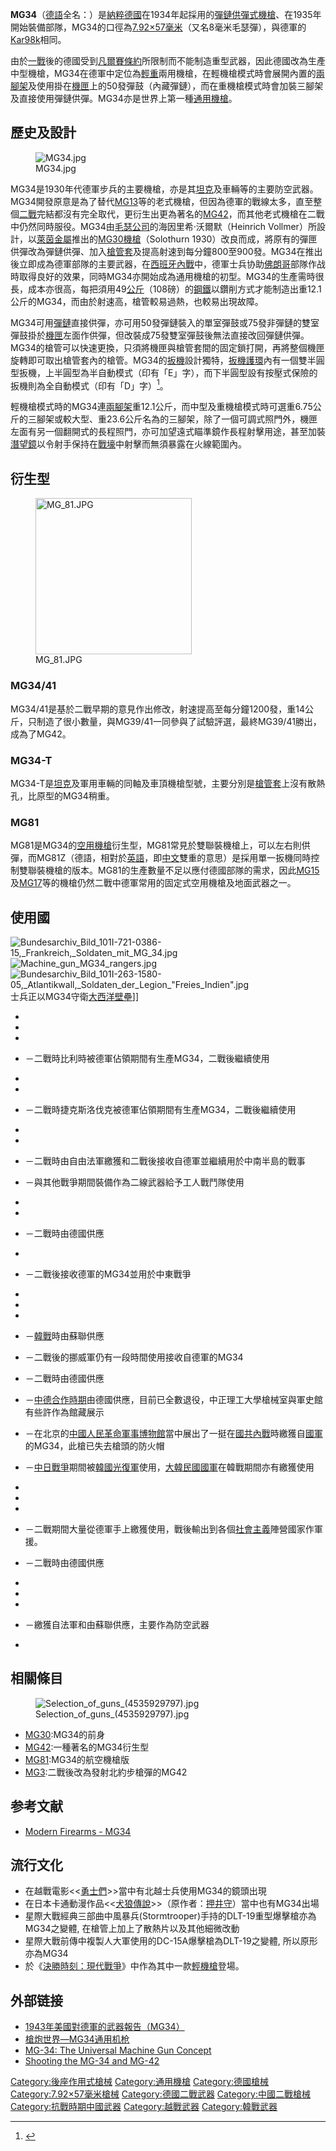 {{noteTA
|G1=軍事
|G2=長度單位
|G3=Firearms
|1=zh:坦克;zh-hans:坦克;zh-hant:坦克;zh-cn:坦克;zh-tw:戰車;zh-hk:坦克;zh-mo:坦克;
|2=zh:主戰坦克;zh-hans:主战坦克;zh-hant:主戰坦克;zh-cn:主战坦克;zh-tw:主力戰車;zh-hk:主戰坦克;zh-mo:主戰坦克;
}}
{{Infobox Weapon
|name=MG34<br />{{lang|de|Maschinengewehr 34}}
|image=File:Items from WW II (8669565616).jpg
|image_size=300px
|caption=
|origin= {{flag|Nazi Germany}}
|type=[[通用機槍|通用機槍]]
|is_ranged=yes
|service=1935－1945年（德國）
|used_by= 參看使用國
|wars=[[第二次中日戰爭|第二次中日戰爭]]<br/>[[二戰|二戰]]<br/>[[德蘇戰爭|德蘇戰爭]]<br/>[[法越戰爭|法越戰爭]]<br/>[[國共內戰|國共內戰]]<br/>多次[[中東戰爭|中東戰爭]]<br/>[[韓戰|韓戰]]<br/>[[越戰|越戰]]<br/>[[阿爾及利亞戰爭|阿爾及利亞戰爭]]<br/>[[葡萄牙殖民戰爭|葡萄牙殖民戰爭]]<br/>[[安哥拉內戰|安哥拉內戰]]<br/>[[墨西哥毒品戰爭|墨西哥毒品戰爭]]<br/>[[2013年拿篤衝突|2013年拿篤衝突]]<br/>[[敘利亞内戰|2011年敘利亞內戰]]<br/>
|designer= 海因裏希·沃爾默<br />
|design_date=1934年
|manufacturer= 多間不同工廠生產
|production_date=1934－1945年
|number=約350,000挺
|variants=見[[#衍生型|衍生型]]
|weight= 12.1公斤（26.7磅）<br />連三腳架19.2公斤（42.3磅）
|length= 1,219毫米（48寸）
|part_length= 627毫米（24.7寸）
|crew=
|cartridge=[[7.92×57mm毛瑟|7.92×57毫米毛瑟子彈]]（8毫米毛瑟）
|action=[[後座作用|後座作用]] [[開放式槍栓|開放式槍栓]] [[轉拴式槍栓|轉拴式槍栓]]
|mode= 半自動、[[自動火器|全自動]]，可選射
|rate=800—900發／分鐘
* 早期型：600—1,000發／分鐘（可調）
* MG34"S"：1,700發／分鐘
* MG34/41：1,200發／分鐘
|velocity= 755米／秒
|range=
|max_range=
|feed= 50、200發[[彈鏈|彈鏈]]<br />75發MG15鞍状彈鼓<br/>250发五节弹链
|sights=
}}
'''MG34'''（[[德語|德語]]全名：{{lang|de|Maschinengewehr 34}}）是[[納粹德國|納粹德國]]在1934年起採用的[[彈鏈|彈鏈供彈式]][[機槍|機槍]]、在1935年開始裝備部隊，MG34的口徑為[[7.92×57mm毛瑟|7.92×57毫米]]（又名8毫米毛瑟彈），與德軍的[[毛瑟Kar98k步槍|Kar98k]]相同。

由於[[一戰|一戰]]後的德國受到[[凡爾賽條約|凡爾賽條約]]所限制而不能制造重型武器，因此德國改為生產中型機槍，MG34在德軍中定位為[[輕機槍|輕]][[重機槍|重]]兩用機槍，在輕機槍模式時會展開內置的[[兩腳架|兩腳架]]及使用掛在[[機匣|機匣]]上的50發彈鼓（內藏彈鏈），而在重機槍模式時會加裝三腳架及直接使用彈鏈供彈。MG34亦是世界上第一種[[通用機槍|通用機槍]]。

== 歷史及設計 ==
[[File:MG34.jpg|thumb]]

MG34是1930年代德軍步兵的主要機槍，亦是其[[坦克|坦克]]及車輛等的主要防空武器。MG34開發原意是為了替代[[MG13機槍|MG13]]等的老式機槍，但因為德軍的戰線太多，直至整個[[二戰|二戰]]完結都沒有完全取代，更衍生出更為著名的[[MG42|MG42]]，而其他老式機槍在二戰中仍然同時服役。MG34由[[毛瑟|毛瑟公司]]的海因里希·沃爾默（Heinrich Vollmer）所設計，以[[萊茵金屬|萊茵金屬]]推出的[[MG30|MG30機槍]]（Solothurn 1930）改良而成，將原有的彈匣供彈改為彈鏈供彈、加入[[槍管罩筒|槍管套]]及提高射速到每分鐘800至900發。MG34在推出後立即成為德軍部隊的主要武器，在[[西班牙內戰|西班牙內戰]]中，德軍士兵协助[[西班牙佛朗哥統治時期|佛朗哥]]部隊作战時取得良好的效果，同時MG34亦開始成為通用機槍的初型。MG34的生產需時很長，成本亦很高，每把須用49[[公斤|公斤]]（108磅）的[[鋼鐵|鋼鐵]]以鑽削方式才能制造出重12.1公斤的MG34，而由於射速高，槍管較易過熱，也較易出現故障。

MG34可用[[彈鏈|彈鏈]]直接供彈，亦可用50發彈鏈裝入的單室彈鼓或75發非彈鏈的雙室彈鼓掛於[[機匣|機匣]]左面作供彈，但改裝成75發雙室彈鼓後無法直接改回彈鏈供彈。MG34的槍管可以快速更換，只須將機匣與槍管套間的固定鎖打開，再將整個機匣旋轉即可取出槍管套內的槍管。MG34的[[扳機|扳機]]設計獨特，[[扳機護環|扳機護環]]內有一個雙半圓型扳機，上半圓型為半自動模式（印有「E」字），而下半圓型設有按壓式保險的扳機則為全自動模式（印有「D」字）<ref>{{Cite web |url=http://brpguns.com/mg34.htm |title=brpguns.com-MG34 |accessdate=2008-02-14 |archive-date=2008-02-02 |archive-url=https://web.archive.org/web/20080202155516/http://brpguns.com/mg34.htm |dead-url=no }}</ref>。

輕機槍模式時的MG34連[[兩腳架|兩腳架]]重12.1公斤，而中型及重機槍模式時可選重6.75公斤的三腳架或較大型、重23.6公斤名為{{lang|de|MG34 Laffette}}的三腳架，除了一個可調式照門外，機匣左面有另一個翻開式的長程照門，亦可加望遠式瞄準鏡作長程射擊用途，甚至加裝[[潛望鏡|潛望鏡]]以令射手保持在[[戰壕|戰壕]]中射擊而無須暴露在火線範圍內。

== 衍生型 ==
[[File:MG_81.JPG|250px]]
=== MG34/41 ===
MG34/41是基於二戰早期的意見作出修改，射速提高至每分鐘1200發，重14公斤，只制造了很小數量，與MG39/41一同參與了試驗評選，最終MG39/41勝出，成為了MG42。

=== MG34-T ===
MG34-T是[[坦克|坦克]]及軍用車輛的同軸及車頂機槍型號，主要分別是[[槍管罩筒|槍管套]]上沒有散熱孔，比原型的MG34稍重。

=== MG81 ===
{{main|MG 81機槍}}
MG81是MG34的[[空用槍械|空用機槍]]衍生型，MG81常見於雙聯裝機槍上，可以左右則供彈，而MG81Z（德語{{lang|de|Zwilling}}，相對於[[英語|英語]]{{lang|en|Twin}}，即[[中文|中文]]雙重的意思）是採用單一扳機同時控制雙聯裝機槍的版本。MG81的生產數量不足以應付德國部隊的需求，因此[[MG15|MG15]]及[[MG17|MG17]]等的機槍仍然二戰中德軍常用的固定式空用機槍及地面武器之一。

== 使用國 ==
[[File:Bundesarchiv_Bild_101I-721-0386-15,_Frankreich,_Soldaten_mit_MG_34.jpg|thumb]]
[[File:Machine_gun_MG34_rangers.jpg|thumb]]
[[File:Bundesarchiv_Bild_101I-263-1580-05,_Atlantikwall,_Soldaten_der_Legion_"Freies_Indien".jpg|thumb]]士兵正以MG34守衛[[大西洋壁壘|大西洋壁壘]]]]
* {{flag|Albania}}
* {{flag|Algeria}}
* {{flag|Angola}}
* {{flag|Belgium}}－二戰時比利時被德軍佔領期間有生產MG34，二戰後繼續使用
* {{flag|Kingdom of Bulgaria}}
* {{flag|Independent State of Croatia}}
* {{flag|Czechoslovakia}}－二戰時捷克斯洛伐克被德軍佔領期間有生產MG34，二戰後繼續使用
* {{flag|Egypt}}
* {{flag|Finland}}
* {{flag|France}}－二戰時由自由法軍繳獲和二戰後接收自德軍並繼續用於中南半島的戰事
* {{flag|DDR}}－與其他戰爭期間裝備作為二線武器給予工人戰鬥隊使用
* {{flag|Guinea-Bissau}}
* {{flag|Holland}}
* {{flag|Kingdom of Hungary}}－二戰時由德國供應
* {{flag|Indonesia}}
* {{flag|Israel}}－二戰後接收德軍的MG34並用於中東戰爭
* {{flag|Italy}}
* {{flag|Lebanon}}
* {{flag|Nazi Germany}}
* {{flag|North Korea}}－[[韓戰|韓戰]]時由蘇聯供應
* {{flag|Norway}}－二戰後的挪威軍仍有一段時間使用接收自德軍的MG34
* {{flag|Portugal}}－二戰時由德國供應
* {{flag|ROC}}－[[中德關係_(1911年－1941年)|中德合作時期]]由德國供應，目前已全數退役，中正理工大學槍械室與軍史館有些許作為館藏展示
* {{flag|PRC}}－在北京的[[中國人民革命軍事博物館|中國人民革命軍事博物館]]當中展出了一挺在[[國共內戰|國共內戰]]時繳獲自[[國民革命軍|國軍]]的MG34，此槍已失去槍頭的防火帽
* {{flag|Republic of Korea}}－[[中国抗日战争|中日戰爭]]期間被[[韓國光復軍|韓國光復軍]]使用，[[大韓民國國軍|大韓民國國軍]]在韓戰期間亦有繳獲使用
* {{flag|Kingdom of Romania}}
* {{flag|Saudi Arabia}}
* {{flag|Somalia}}
* {{flag|Soviet Union}}－二戰期間大量從德軍手上繳獲使用，戰後輸出到各個[[社會主義|社會主義]]陣營國家作軍援。
* {{flag|Spain}}－二戰時由德國供應
* {{flag|Syria}}
* {{flag|Turkey}}
* {{flag|Ukraine}}
* {{flag|North Vietnam}}－繳獲自法軍和由蘇聯供應，主要作為防空武器
* {{flag|Yugoslavia}}

== 相關條目 ==
[[File:Selection_of_guns_(4535929797).jpg|thumb]]
* [[MG30|MG30]]:MG34的前身
* [[MG42|MG42]]:一種著名的MG34衍生型
* [[MG_81機槍|MG81]]:MG34的航空機槍版
* [[MG3通用機槍|MG3]]:二戰後改為發射北約步槍彈的MG42

== 参考文献 ==
<div class="references-small">
* [https://web.archive.org/web/20050408095228/http://world.guns.ru/machine/mg32-e.htm Modern Firearms - MG34]
<references />
</div>
== 流行文化 ==
*在越戰電影<<[[勇士們|勇士們]]>>當中有北越士兵使用MG34的鏡頭出現
*在日本卡通動漫作品<<[[犬狼傳說|犬狼傳說]]>>（原作者：[[押井守|押井守]]）當中也有MG34出場
*星際大戰經典三部曲中風暴兵(Stormtrooper)手持的DLT-19重型爆擊槍亦為MG34之變體, 在槍管上加上了散熱片以及其他細微改動
*星際大戰前傳中複製人大軍使用的DC-15A爆擊槍為DLT-19之變體, 所以原形亦為MG34
*於《[[使命召喚：現代戰爭_(2019年遊戲)|決勝時刻：現代戰爭]]》中作為其中一款[[輕機槍|輕機槍]]登場。

== 外部链接 ==
{{Commons|MG34 (machinegun)|MG34}}
* [http://www.lonesentry.com/manuals/german-infantry-weapons/mg34-machine-gun.html 1943年美國對德軍的武器報告（MG34）] {{Wayback|url=http://www.lonesentry.com/manuals/german-infantry-weapons/mg34-machine-gun.html |date=20090521172050 }}
* [http://firearmsworld.net/german/mg/mg34/mg34.htm 槍炮世界—MG34通用机枪] {{Wayback|url=http://firearmsworld.net/german/mg/mg34/mg34.htm |date=20200121165133 }}
* [https://www.youtube.com/watch?v=E-KgQ-OZJZ8 MG-34: The Universal Machine Gun Concept] {{Wayback|url=https://www.youtube.com/watch?v=E-KgQ-OZJZ8 |date=20191018081308 }}
* [https://www.youtube.com/watch?v=GfJkU4Sah8I Shooting the MG-34 and MG-42] {{Wayback|url=https://www.youtube.com/watch?v=GfJkU4Sah8I |date=20201219234647 }}

{{WWIIGermanInfWeapons}}
{{北伐至抗戰時期中華民國步兵武器裝備}}
{{通用機槍}}

[[Category:後座作用式槍械|Category:後座作用式槍械]]
[[Category:通用機槍|Category:通用機槍]]
[[Category:德國槍械|Category:德國槍械]]
[[Category:7.92×57毫米槍械|Category:7.92×57毫米槍械]]
[[Category:德國二戰武器|Category:德國二戰武器]]
[[Category:中國二戰槍械|Category:中國二戰槍械]]
[[Category:抗戰時期中國武器|Category:抗戰時期中國武器]]
[[Category:越戰武器|Category:越戰武器]]
[[Category:韓戰武器|Category:韓戰武器]]